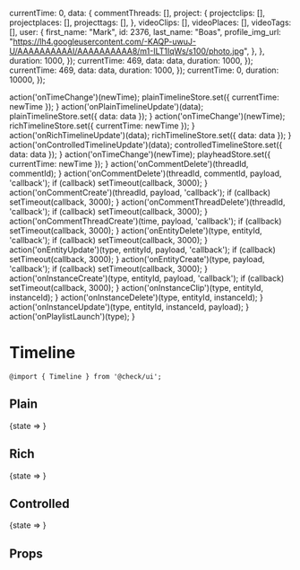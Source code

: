 


  currentTime: 0,
  data: {
    commentThreads: [],
    project: {
      projectclips: [],
      projectplaces: [],
      projecttags: [],
    },
    videoClips: [],
    videoPlaces: [],
    videoTags: [],
    user: { 
      first_name: "Mark",
      id: 2376,
      last_name: "Boas",
      profile_img_url: "https://lh4.googleusercontent.com/-KAQP-uwuJ-U/AAAAAAAAAAI/AAAAAAAAAA8/m1-ILT1IqWs/s100/photo.jpg",
    },
  },
  duration: 1000,
});
  currentTime: 469,
  data: data,
  duration: 1000,
});
  currentTime: 469,
  data: data,
  duration: 1000,
});
  currentTime: 0,
  duration: 10000,
});

  action('onTimeChange')(newTime);
  plainTimelineStore.set({ currentTime: newTime });
}
  action('onPlainTimelineUpdate')(data);
  plainTimelineStore.set({ data: data });
}
  action('onTimeChange')(newTime);
  richTimelineStore.set({ currentTime: newTime });
}
  action('onRichTimelineUpdate')(data);
  richTimelineStore.set({ data: data });
}
  action('onControlledTimelineUpdate')(data);
  controlledTimelineStore.set({ data: data });
}
  action('onTimeChange')(newTime);
  playheadStore.set({ currentTime: newTime });
}
  action('onCommentDelete')(threadId, commentId);
}
  action('onCommentDelete')(threadId, commentId, payload, 'callback');
  if (callback) setTimeout(callback, 3000);
}
  action('onCommentCreate')(threadId, payload, 'callback');
  if (callback) setTimeout(callback, 3000);
}
  action('onCommentThreadDelete')(threadId, 'callback');
  if (callback) setTimeout(callback, 3000);
}
  action('onCommentThreadCreate')(time, payload, 'callback');
  if (callback) setTimeout(callback, 3000);
}
  action('onEntityDelete')(type, entityId, 'callback');
  if (callback) setTimeout(callback, 3000);
}
  action('onEntityUpdate')(type, entityId, payload, 'callback');
  if (callback) setTimeout(callback, 3000);
}
  action('onEntityCreate')(type, payload, 'callback');
  if (callback) setTimeout(callback, 3000);
}
  action('onInstanceCreate')(type, entityId, payload, 'callback');
  if (callback) setTimeout(callback, 3000);
}
  action('onInstanceClip')(type, entityId, instanceId);
}
  action('onInstanceDelete')(type, entityId, instanceId);
}
  action('onInstanceUpdate')(type, entityId, instanceId, payload);
}
  action('onPlaylistLaunch')(type);
}

<Meta title="Components/Timeline" component={Timeline} decorators={[withKnobs]} />

# Timeline

`@import { Timeline } from '@check/ui';`

## Plain

<Preview withToolbar={true}>
  <Story name="Plain">
    <State store={plainTimelineStore}>
      {state =>
        <LoadScript googleMapsApiKey={process.env.STORYBOOK_GOOGLEMAPS_API_KEY}>
          <Timeline
            currentTime={state.currentTime}
            data={state.data}
            duration={state.duration}
            onBeforeCommentThreadCreate={action('onBeforeCommentThreadCreate')}
            onCommentCreate={onCommentCreate}
            onCommentDelete={onCommentDelete}
            onCommentEdit={onCommentEdit}
            onCommentThreadCreate={onCommentThreadCreate}
            onCommentThreadDelete={onCommentThreadDelete}
            onEntityCreate={onEntityCreate}
            onEntityDelete={onEntityDelete}
            onEntityUpdate={onEntityUpdate}
            onInstanceClip={onInstanceClip}
            onInstanceCreate={onInstanceCreate}
            onInstanceDelete={onInstanceDelete}
            onInstanceUpdate={onInstanceUpdate}
            onPlaylistLaunch={onPlaylistLaunch}
            onTimeChange={onPlainTimelineChange}
          />
        </LoadScript>
      }
     </State>
  </Story>
</Preview>

## Rich

<Preview withToolbar={true}>
  <Story name="Rich">
    <State store={richTimelineStore}>
      {state =>
        <LoadScript googleMapsApiKey={process.env.STORYBOOK_GOOGLEMAPS_API_KEY}>
          <Timeline
            currentTime={state.currentTime}
            data={state.data}
            duration={state.duration}
            onBeforeCommentThreadCreate={action('onBeforeCommentThreadCreate')}
            onCommentCreate={onCommentCreate}
            onCommentDelete={onCommentDelete}
            onCommentEdit={onCommentEdit}
            onCommentThreadCreate={onCommentThreadCreate}
            onCommentThreadDelete={onCommentThreadDelete}
            onEntityCreate={onEntityCreate}
            onEntityDelete={onEntityDelete}
            onEntityUpdate={onEntityUpdate}
            onInstanceClip={onInstanceClip}
            onInstanceCreate={onInstanceCreate}
            onInstanceDelete={onInstanceDelete}
            onInstanceUpdate={onInstanceUpdate}
            onPlaylistLaunch={onPlaylistLaunch}
            onTimeChange={onRichTimelineChange}
          />
        </LoadScript>
      }
     </State>
  </Story>
</Preview>

## Controlled

<Preview withToolbar={true}>
  <Story name="Controlled">
    <State store={controlledTimelineStore}>
      {state =>
        <LoadScript googleMapsApiKey={process.env.STORYBOOK_GOOGLEMAPS_API_KEY}>
          <Timeline
            currentTime={number('Time', 100, {min: 0, max: 1000, step: 1, range: true})}
            data={state.data}
            duration={state.duration}
            onBeforeCommentThreadCreate={action('onBeforeCommentThreadCreate')}
            onCommentCreate={onCommentCreate}
            onCommentDelete={onCommentDelete}
            onCommentEdit={onCommentEdit}
            onCommentThreadCreate={onCommentThreadCreate}
            onCommentThreadDelete={onCommentThreadDelete}
            onEntityCreate={onEntityCreate}
            onEntityDelete={onEntityDelete}
            onEntityUpdate={onEntityUpdate}
            onInstanceClip={onInstanceClip}
            onInstanceCreate={onInstanceCreate}
            onInstanceDelete={onInstanceDelete}
            onInstanceUpdate={onInstanceUpdate}
            onPlaylistLaunch={onPlaylistLaunch}
            onTimeChange={action('onTimeChange')}
          />
        </LoadScript>
      }
     </State>
  </Story>
</Preview>

## Props

<Props of={Timeline} />
